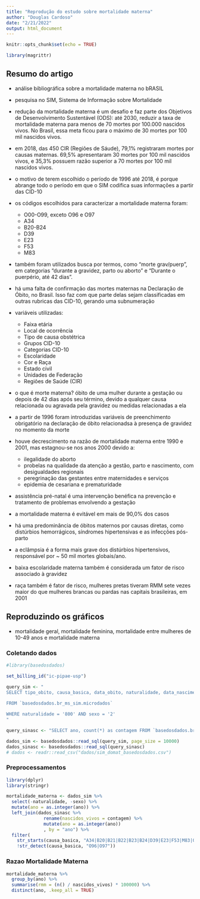 ```yaml
---
title: "Reprodução do estudo sobre mortalidade materna"
author: "Douglas Cardoso"
date: "2/21/2022"
output: html_document
---
```


```r
knitr::opts_chunk$set(echo = TRUE)

library(magrittr)
```

## Resumo do artigo

* análise bibliográfica sobre a mortalidade materna no bRASIL
* pesquisa no SIM, Sistema de Informação sobre Mortalidade
* redução da mortalidade materna é um desafio e faz parte dos Objetivos de Desenvolvimento Sustentável (ODS): até 2030, reduzir a taxa de mortalidade materna para menos de 70 mortes por 100.000 nascidos vivos. No Brasil, essa meta ficou para o máximo de 30 mortes por 100 mil nascidos vivos.
* em 2018, das 450 CIR (Regiões de Sáude), 79,1%  registraram mortes por causas maternas. 69,5% apresentaram 30 mortes por 100 mil nascidos vivos, e 35,3% possuem razão superior a 70 mortes por 100 mil nascidos vivos.
* o motivo de terem escolhido o período de 1996 até 2018, é porque abrange todo o período em que o SIM codifica suas informações a partir das CID-10
* os códigos escolhidos para caracterizar a mortalidade materna foram:
  
  + O00-O99, exceto O96 e O97
  + A34
  + B20-B24
  + D39
  + E23
  + F53
  + M83

* também foram utilizados busca por termos, como "morte grav/puerp", em categorias "durante a gravidez, parto ou aborto" e "Durante o puerpério, até 42 dias".

* há uma falta de confirmação das mortes maternas na Declaração de Óbito, no Brasil. Isso faz com que parte delas sejam classificadas em outras rubricas das CID-10, gerando uma subnumeração

* variáveis utilizadas:

  + Faixa etária
  + Local de ocorrência
  + Tipo de causa obstétrica
  + Grupos CID-10
  + Categorias CID-10
  + Escolaridade
  + Cor e Raça
  + Estado civil
  + Unidades de Federação
  + Regiões de Saúde (CIR)

* o que é morte materna? óbito de uma mulher durante a gestação ou depois de 42 dias após seu término, devido a qualquer causa relacionada ou agravada pela gravidez ou medidas relacionadas a ela
* a partir de 1996 foram introduzidas variáveis de preenchimento obrigatório na declaração de óbito relacionadsa à presença de gravidez no momento da morte
* houve decrescimento na razão de mortalidade materna entre 1990 e 2001, mas estagnou-se nos anos 2000 devido a:

   +  ilegalidade do aborto
   + probelas na qualidade da atenção a gestão, parto e nascimento, com desigualdades regionais
   + peregrinação das gestantes entre maternidades e serviços
   + epidemia de cesariana e prematuridade

* assistência pré-natal é uma intervenção benéfica na prevenção e tratamento de problemas envolvendo a gestação
* a mortalidade materna é evitável em mais de 90,0% dos casos
* há uma predominância de óbitos maternos por causas diretas, como distúrbios hemorrágicos, síndromes hipertensivas e as infecções pós-parto
* a eclâmpsia é a forma mais grave dos distúrbios hipertensivos, responsável por ~ 50 mil mortes globais/ano.
* baixa escolaridade materna também é considerada um fator de risco associado à gravidez
* raça também é fator de risco, mulheres pretas tiveram RMM sete vezes maior do que mulheres brancas ou pardas nas capitais brasileiras, em 2001

## Reproduzindo os gráficos

* mortalidade geral, mortalidade feminina, mortalidade entre mulheres de 10-49 anos e mortalidade materna

### Coletando dados
  
```r
#library(basedosdados)

set_billing_id("ic-pipae-usp")

query_sim <- "
SELECT tipo_obito, causa_basica, data_obito, naturalidade, data_nascimento, idade, sexo, raca_cor, estado_civil, escolaridade, ocupacao, local_ocorrencia, idade_mae, escolaridade_mae, ocupacao_mae, sigla_uf, ano, gravidez, gestacao, parto, obito_parto, morte_parto, obito_gravidez, obito_puerperio, assistencia_medica, circunstancia_obito, causa_basica_original, causa_basica_pre, tipo_obito_ocorrencia, tipo_morte_ocorrencia, causa_materna, serie_escolar_mae, linha_a, linha_b, linha_c, linha_d, linha_ii
  
FROM `basedosdados.br_ms_sim.microdados`

WHERE naturalidade = '800' AND sexo = '2'
"

query_sinasc <- "SELECT ano, count(*) as contagem FROM `basedosdados.br_ms_sinasc.microdados` GROUP BY ano"

dados_sim <- basedosdados::read_sql(query_sim, page_size = 10000)
dados_sinasc <- basedosdados::read_sql(query_sinasc)
# dados <- readr::read_csv("dados/sim_domat_basedosdados.csv")
```

### Preprocessamentos

```r
library(dplyr)
library(stringr)

mortalidade_materna <- dados_sim %>% 
  select(-naturalidade, -sexo) %>% 
  mutate(ano = as.integer(ano)) %>% 
  left_join(dados_sinasc %>% 
              rename(nascidos_vivos = contagem) %>%
              mutate(ano = as.integer(ano))
              , by = "ano") %>% 
  filter(
    str_starts(causa_basica, "A34|B20|B21|B22|B23|B24|D39|E23|F53|M83|O"),
    !str_detect(causa_basica, "O96|O97"))  
```

### Razao Mortalidade Materna

```r
mortalidade_materna %>% 
  group_by(ano) %>% 
  summarise(rmm = (n() / nascidos_vivos) * 100000) %>% 
  distinct(ano, .keep_all = TRUE)
```

































